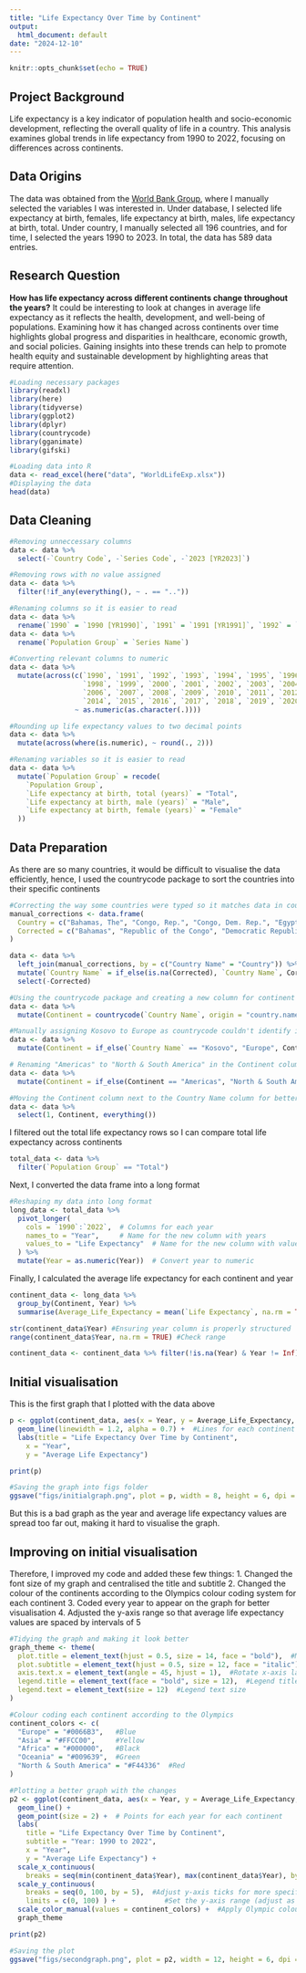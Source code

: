 ```yaml
---
title: "Life Expectancy Over Time by Continent"
output:
  html_document: default
date: "2024-12-10"
---
```


```r
knitr::opts_chunk$set(echo = TRUE)
```

## Project Background
Life expectancy is a key indicator of population health and socio-economic development, reflecting the overall quality of life in a country. This analysis examines global trends in life expectancy from 1990 to 2022, focusing on differences across continents.

## Data Origins
The data was obtained from the [World Bank Group](https://databank.worldbank.org/source/world-development-indicators), where I manually selected the variables I was interested in. Under database, I selected life expectancy at birth, females, life expectancy at birth, males, life expectancy at birth, total. Under country, I manually selected all 196 countries, and for time, I selected the years 1990 to 2023. In total, the data has 589 data entries.

## Research Question
**How has life expectancy across different continents change throughout the years?**
It could be interesting to look at changes in average life expectancy as it reflects the health, development, and well-being of populations. Examining how it has changed across continents over time highlights global progress and disparities in healthcare, economic growth, and social policies. Gaining insights into these trends can help to promote health equity and sustainable development by highlighting areas that require attention.

```r
#Loading necessary packages
library(readxl)
library(here)
library(tidyverse)
library(ggplot2)
library(dplyr)
library(countrycode)
library(gganimate)
library(gifski)
```

```r
#Loading data into R
data <- read_excel(here("data", "WorldLifeExp.xlsx"))
#Displaying the data
head(data)
```

## Data Cleaning
```r
#Removing unneccessary columns
data <- data %>%
  select(-`Country Code`, -`Series Code`, -`2023 [YR2023]`)  

#Removing rows with no value assigned
data <- data %>%
  filter(!if_any(everything(), ~ . == ".."))

#Renaming columns so it is easier to read
data <- data %>%
  rename(`1990` = `1990 [YR1990]`, `1991` = `1991 [YR1991]`, `1992` = `1992 [YR1992]`, `1993` = `1993 [YR1993]`, `1994` = `1994 [YR1994]`, `1995` = `1995 [YR1995]`, `1996` = `1996 [YR1996]`, `1997` = `1997 [YR1997]`, `1998` = `1998 [YR1998]`, `1999` = `1999 [YR1999]`, `2000` = `2000 [YR2000]`, `2001` = `2001 [YR2001]`, `2002` = `2002 [YR2002]`, `2003` = `2003 [YR2003]`, `2004` = `2004 [YR2004]`, `2005` = `2005 [YR2005]`, `2006` = `2006 [YR2006]`, `2007` = `2007 [YR2007]`, `2008` = `2008 [YR2008]`, `2009` = `2009 [YR2009]`, `2010` = `2010 [YR2010]`, `2011` = `2011 [YR2011]`, `2012` = `2012 [YR2012]`, `2013` = `2013 [YR2013]`, `2014` = `2014 [YR2014]`, `2015` = `2015 [YR2015]`, `2016` = `2016 [YR2016]`, `2017` = `2017 [YR2017]`, `2018` = `2018 [YR2018]`, `2019` = `2019 [YR2019]`, `2020` = `2020 [YR2020]`, `2021` = `2021 [YR2021]`, `2022` = `2022 [YR2022]`)
data <- data %>%
  rename(`Population Group` = `Series Name`)

#Converting relevant columns to numeric
data <- data %>%
  mutate(across(c(`1990`, `1991`, `1992`, `1993`, `1994`, `1995`, `1996`, `1997`, 
                  `1998`, `1999`, `2000`, `2001`, `2002`, `2003`, `2004`, `2005`, 
                  `2006`, `2007`, `2008`, `2009`, `2010`, `2011`, `2012`, `2013`, 
                  `2014`, `2015`, `2016`, `2017`, `2018`, `2019`, `2020`, `2021`, `2022`), 
                ~ as.numeric(as.character(.))))

#Rounding up life expectancy values to two decimal points
data <- data %>%
  mutate(across(where(is.numeric), ~ round(., 2)))

#Renaming variables so it is easier to read 
data <- data %>%
  mutate(`Population Group` = recode(
    `Population Group`,
    `Life expectancy at birth, total (years)` = "Total",
    `Life expectancy at birth, male (years)` = "Male",
    `Life expectancy at birth, female (years)` = "Female"
  ))

```

## Data Preparation
As there are so many countries, it would be difficult to visualise the data efficiently, hence, I used the countrycode package to sort the countries into their specific continents
```r
#Correcting the way some countries were typed so it matches data in countrycode package
manual_corrections <- data.frame(
  Country = c("Bahamas, The", "Congo, Rep.", "Congo, Dem. Rep.", "Egypt, Arab Rep.", "Gambia, The.", "Hong Kong SAR, China", "Korea, Rep.", "Iran, Islamic Rep.", "Korea, Dem. People's Rep.", "Lao PDR", "Kyrgyz Republic", "Micronesia, Fed. Sts.", "Russian Federation", "Syrian Arab Republic", "Venezuela, RB", "Yemen, Rep.", "Viet Nam"),
  Corrected = c("Bahamas", "Republic of the Congo", "Democratic Republic of the Congo", "Egypt", "Gambia", "Hong Kong", "South Korea", "Iran", "North Korea", "Laos", "Kyrgyzstan", "Micronesia (Federated States of)", "Russia", "Syria", "Venezuela", "Yemen", "Vietnam")
)

data <- data %>%
  left_join(manual_corrections, by = c("Country Name" = "Country")) %>%
  mutate(`Country Name` = if_else(is.na(Corrected), `Country Name`, Corrected)) %>%
  select(-Corrected)

#Using the countrycode package and creating a new column for continent and sorting countries under it
data <- data %>%
  mutate(Continent = countrycode(`Country Name`, origin = "country.name", destination = "continent"))

#Manually assigning Kosovo to Europe as countrycode couldn't identify its continent
data <- data %>%
  mutate(Continent = if_else(`Country Name` == "Kosovo", "Europe", Continent))

# Renaming "Americas" to "North & South America" in the Continent column
data <- data %>%
  mutate(Continent = if_else(Continent == "Americas", "North & South America", Continent))

#Moving the Continent column next to the Country Name column for better readability
data <- data %>%
  select(1, Continent, everything())
```

I filtered out the total life expectancy rows so I can compare total life expectancy across continents
```r
total_data <- data %>%
  filter(`Population Group` == "Total")
```

Next, I converted the data frame into a long format
```r
#Reshaping my data into long format 
long_data <- total_data %>%
  pivot_longer(
    cols = `1990`:`2022`,  # Columns for each year
    names_to = "Year",     # Name for the new column with years
    values_to = "Life Expectancy"  # Name for the new column with values
  ) %>%
  mutate(Year = as.numeric(Year))  # Convert year to numeric
```

Finally, I calculated the average life expectancy for each continent and year
```r
continent_data <- long_data %>%
  group_by(Continent, Year) %>%
  summarise(Average_Life_Expectancy = mean(`Life Expectancy`, na.rm = TRUE), .groups = "drop")

str(continent_data$Year) #Ensuring year column is properly structured
range(continent_data$Year, na.rm = TRUE) #Check range

continent_data <- continent_data %>% filter(!is.na(Year) & Year != Inf) #Removes rows with invalid or missing year values
```

## Initial visualisation
This is the first graph that I plotted with the data above

```r
p <- ggplot(continent_data, aes(x = Year, y = Average_Life_Expectancy, color = Continent, group = Continent)) +
  geom_line(linewidth = 1.2, alpha = 0.7) +  #Lines for each continent
  labs(title = "Life Expectancy Over Time by Continent",
    x = "Year",
    y = "Average Life Expectancy") 

print(p)

#Saving the graph into figs folder
ggsave("figs/initialgraph.png", plot = p, width = 8, height = 6, dpi = 300)
```
But this is a bad graph as the year and average life expectancy values are spread too far out, making it hard to visualise the graph. 

## Improving on initial visualisation
Therefore, I improved my code and added these few things:
1. Changed the font size of my graph and centralised the title and subtitle 
2. Changed the colour of the continents according to the Olympics colour coding system for each continent
3. Coded every year to appear on the graph for better visualisation
4. Adjusted the y-axis range so that average life expectancy values are spaced by intervals of 5 

```r
#Tidying the graph and making it look better
graph_theme <- theme(
  plot.title = element_text(hjust = 0.5, size = 14, face = "bold"),  #Main title in bold and centralised
  plot.subtitle = element_text(hjust = 0.5, size = 12, face = "italic"),  #Subtitle in italic and centralised
  axis.text.x = element_text(angle = 45, hjust = 1),  #Rotate x-axis labels
  legend.title = element_text(face = "bold", size = 12),  #Legend title in bold
  legend.text = element_text(size = 12)  #Legend text size
)

#Colour coding each continent according to the Olympics
continent_colors <- c(
  "Europe" = "#0066B3",   #Blue
  "Asia" = "#FFCC00",     #Yellow
  "Africa" = "#000000",   #Black
  "Oceania" = "#009639",  #Green
  "North & South America" = "#F44336"  #Red
)
```

```r
#Plotting a better graph with the changes
p2 <- ggplot(continent_data, aes(x = Year, y = Average_Life_Expectancy, color = Continent, group = Continent)) +
  geom_line() +  
  geom_point(size = 2) +  # Points for each year for each continent
  labs(
    title = "Life Expectancy Over Time by Continent",
    subtitle = "Year: 1990 to 2022",
    x = "Year",
    y = "Average Life Expectancy") +
  scale_x_continuous(
    breaks = seq(min(continent_data$Year), max(continent_data$Year), by = 1)) + #Show a label every year
  scale_y_continuous(
    breaks = seq(0, 100, by = 5),  #Adjust y-axis ticks for more specific ranges
    limits = c(0, 100) ) +            #Set the y-axis range (adjust as needed)
  scale_color_manual(values = continent_colors) +  #Apply Olympic colours
  graph_theme

print(p2)

#Saving the plot
ggsave("figs/secondgraph.png", plot = p2, width = 12, height = 6, dpi = 300)
```

